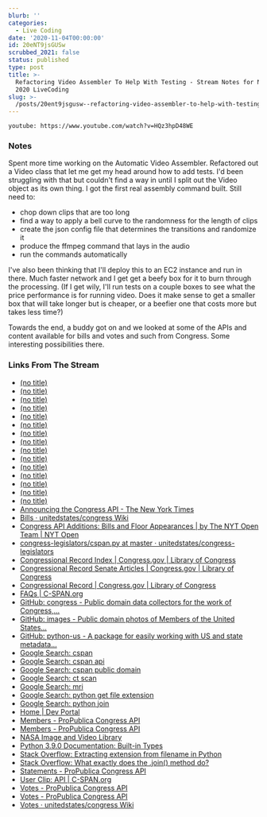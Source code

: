```yaml
---
blurb: ''
categories:
  - Live Coding
date: '2020-11-04T00:00:00'
id: 20eNT9jsGUSw
scrubbed_2021: false
status: published
type: post
title: >-
  Refactoring Video Assembler To Help With Testing - Stream Notes for November 4
  2020 LiveCoding
slug: >-
  /posts/20ent9jsgusw--refactoring-video-assembler-to-help-with-testing--stream-notes-for-november-4-2020-livecoding
---
```


`youtube: https://www.youtube.com/watch?v=HQz3hpD48WE`

### Notes

Spent more time working on the Automatic Video Assembler. Refactored out a Video class that let me get my head around how to add tests. I'd been struggling with that but couldn't find a way in until I split out the Video object as its own thing. I got the first real assembly command built. Still need to:

- chop down clips that are too long
- find a way to apply a bell curve to the randomness for the length of clips
- create the json config file that determines the transitions and randomize it
- produce the ffmpeg command that lays in the audio
- run the commands automatically

I've also been thinking that I'll deploy this to an EC2 instance and run in there. Much faster network and I get get a beefy box for it to burn through the processing. (If I get wily, I'll run tests on a couple boxes to see what the price performance is for running video. Does it make sense to get a smaller box that will take longer but is cheaper, or a beefier one that costs more but takes less time?)

Towards the end, a buddy got on and we looked at some of the APIs and content available for bills and votes and such from Congress. Some interesting possibilities there. 


### Links From The Stream

- [(no title)](https://images-assets.nasa.gov/video/40_SmallestTerrestrialPlanet/collection.json)
- [(no title)](https://images-assets.nasa.gov/video/E8_20_Years_of_Science/E8_20_Years_of_Science~orig.mp4)
- [(no title)](https://images-assets.nasa.gov/video/NHQ_2015_1204_TWAN/NHQ_2015_1204_TWAN~orig.mp4)
- [(no title)](https://images-assets.nasa.gov/video/127_GeminidsDawn/127_GeminidsDawn~orig.mp4)
- [(no title)](https://github.com/unitedstates)
- [(no title)](https://theunitedstates.io/)
- [(no title)](https://pinboard.in/u:alanWsmith/t:APIs/)
- [(no title)](https://www.congress.gov/congressional-record)
- [(no title)](https://www.congress.gov/congressional-record/2020/11/2/daily-digest)
- [(no title)](https://www.congress.gov/congressional-record/2020/9/29/senate-section)
- [(no title)](https://www.congress.gov/congressional-record/2020/09/29/senate-section/article/S5895-1)
- [(no title)](https://www.congress.gov/congressional-record/2020/9/29/senate-section/article/S5897-1)
- [(no title)](https://www.congress.gov/congressional-record/2020/9/29/senate-section/article/S5897-2)
- [(no title)](https://clerk.house.gov/evs/2013/roll202.xml)
- [(no title)](https://www.c-span.org/about/copyrightsAndLicensing/)
- [Announcing the Congress API - The New York Times](https://open.blogs.nytimes.com/2009/01/08/introducing-the-congress-api/)
- [Bills · unitedstates/congress Wiki](https://github.com/unitedstates/congress/wiki/bills)
- [Congress API Additions: Bills and Floor Appearances | by The NYT Open Team | NYT Open](https://open.nytimes.com/congress-api-additions-bills-and-floor-appearances-69cc446e806b)
- [congress-legislators/cspan.py at master · unitedstates/congress-legislators](https://github.com/unitedstates/congress-legislators/blob/master/scripts/cspan.py)
- [Congressional Record Index | Congress.gov | Library of Congress](https://www.congress.gov/congressional-record/congressional-record-index)
- [Congressional Record Senate Articles | Congress.gov | Library of Congress](https://www.congress.gov/congressional-record/2020/9/29/senate-section/article/S5895-2)
- [Congressional Record | Congress.gov | Library of Congress](https://www.congress.gov/congressional-record/browse-by-date)
- [FAQs | C-SPAN.org](https://www.c-span.org/about/faq/)
- [GitHub: congress - Public domain data collectors for the work of Congress,...](https://github.com/unitedstates/congress)
- [GitHub: images - Public domain photos of Members of the United States...](https://github.com/unitedstates/images)
- [GitHub: python-us - A package for easily working with US and state metadata...](https://github.com/unitedstates/python-us)
- [Google Search: cspan](https://www.google.com/search?client=safari&rls=en&q=cspan&ie=UTF-8&oe=UTF-8)
- [Google Search: cspan api](https://www.google.com/search?client=safari&rls=en&q=cspan+api&ie=UTF-8&oe=UTF-8)
- [Google Search: cspan public domain](https://www.google.com/search?client=safari&rls=en&q=cspan+public+domain&ie=UTF-8&oe=UTF-8)
- [Google Search: ct scan](https://www.google.com/search?client=safari&rls=en&q=ct+scan&ie=UTF-8&oe=UTF-8)
- [Google Search: mri](https://www.google.com/search?client=safari&rls=en&q=mri&ie=UTF-8&oe=UTF-8)
- [Google Search: python get file extension](https://www.google.com/search?client=safari&rls=en&q=python+get+file+extension&ie=UTF-8&oe=UTF-8)
- [Google Search: python join](https://www.google.com/search?client=safari&rls=en&q=python+join&ie=UTF-8&oe=UTF-8)
- [Home | Dev Portal](https://developer.nytimes.com/)
- [Members - ProPublica Congress API](https://projects.propublica.org/api-docs/congress-api/members/#office-expenses)
- [Members - ProPublica Congress API](https://projects.propublica.org/api-docs/congress-api/members/)
- [NASA Image and Video Library](https://images.nasa.gov/)
- [Python 3.9.0 Documentation: Built-in Types](https://docs.python.org/3/library/stdtypes.html)
- [Stack Overflow: Extracting extension from filename in Python](https://stackoverflow.com/questions/541390/extracting-extension-from-filename-in-python)
- [Stack Overflow: What exactly does the .join() method do?](https://stackoverflow.com/questions/1876191/what-exactly-does-the-join-method-do)
- [Statements - ProPublica Congress API](https://projects.propublica.org/api-docs/congress-api/statements/)
- [User Clip: API | C-SPAN.org](https://www.c-span.org/video/?c4630366/user-clip-api)
- [Votes - ProPublica Congress API](https://projects.propublica.org/api-docs/congress-api/votes/)
- [Votes - ProPublica Congress API](https://projects.propublica.org/api-docs/congress-api/votes/#get-votes-by-type)
- [Votes · unitedstates/congress Wiki](https://github.com/unitedstates/congress/wiki/votes)
